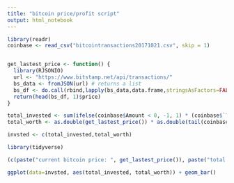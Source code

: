 ```yaml
---
title: "bitcoin price/profit script"
output: html_notebook
---
```



```r

library(readr)
coinbase <- read_csv("bitcointransactions20171021.csv", skip = 1)


get_lastest_price <- function() {
  library(RJSONIO)
  url <- "https://www.bitstamp.net/api/transactions/"
  bs_data <- fromJSON(url) # returns a list
  bs_df <- do.call(rbind,lapply(bs_data,data.frame,stringsAsFactors=FALSE))
  return(head(bs_df, 1)$price)
}

```
```r



total_invested <- sum(ifelse(coinbase$Amount < 0, -1, 1) * (coinbase$`Transfer Total`)) 
total_worth <- as.double(get_lastest_price()) * as.double(tail(coinbase$Balance, 1))

invsted <- c(total_invested,total_worth)

library(tidyverse)

(c(paste("current bitcoin price: ", get_lastest_price()), paste("total invested: ", total_invested), paste("total worth: ", total_worth), paste("profit: ", total_worth - total_invested)))

ggplot(data=invsted, aes(total_invested, total_worth)) + geom_bar()

```

